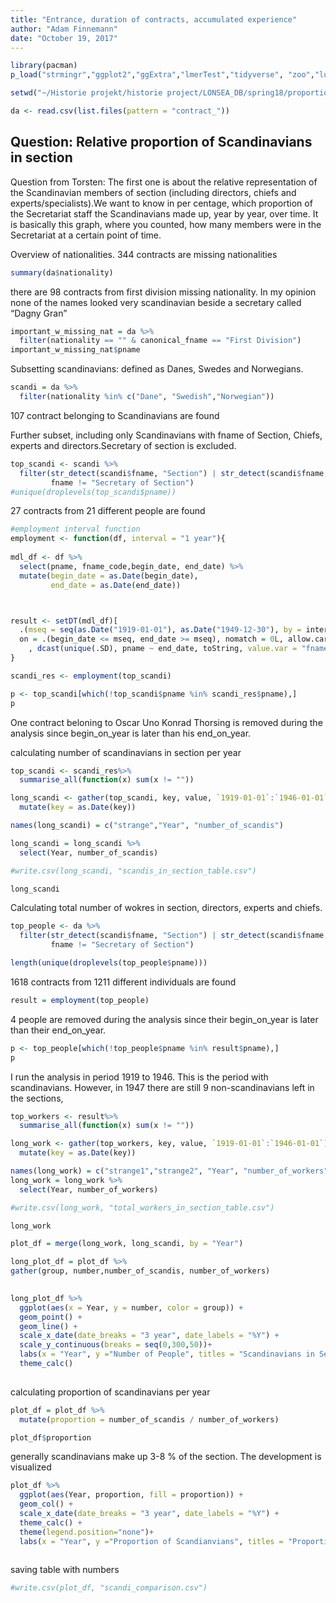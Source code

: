 ```yaml
---
title: "Entrance, duration of contracts, accumulated experience"
author: "Adam Finnemann"
date: "October 19, 2017"
---
```

  
```r

library(pacman)
p_load("strmingr","ggplot2","ggExtra","lmerTest","tidyverse", "zoo","lubridate", "data.table", "ggthemes")

setwd("~/Historie projekt/historie project/LONSEA_DB/spring18/proportion_of_scandis")

da <- read.csv(list.files(pattern = "contract_"))
```

## Question: Relative proportion of Scandinavians in section
Question from Torsten: The first one is about the relative representation of the Scandinavian members of section (including directors, chiefs and experts/specialists).We want to know in per centage, which proportion of the Secretariat staff the Scandinavians made up, year by year, over time. It is basically this graph, where you counted, how many members were in the Secretariat at a certain point of time.




Overview of nationalities. 344 contracts are missing nationalities
```r
summary(da$nationality)

```
there are 98 contracts from first division missing nationality. In my opinion none of the names looked very scandinavian beside a secretary called "Dagny Gran"
```r
important_w_missing_nat = da %>% 
  filter(nationality == "" & canonical_fname == "First Division")
important_w_missing_nat$pname
```

Subsetting scandinavians: defined as Danes, Swedes and Norwegians. 

```r
scandi = da %>% 
  filter(nationality %in% c("Dane", "Swedish","Norwegian"))
```
107 contract belonging to Scandinavians are found




Further subset, including only Scandinavians with fname of Section, Chiefs, experts and directors.Secretary of section is excluded.

```r

top_scandi <- scandi %>% 
  filter(str_detect(scandi$fname, "Section") | str_detect(scandi$fname, "Director") | str_detect(scandi$fname, "Chief") | str_detect(scandi$fname, "Expert"),
         fname != "Secretary of Section")
#unique(droplevels(top_scandi$pname))
```



27 contracts from 21 different people are found
```r
#employment interval function
employment <- function(df, interval = "1 year"){
  
mdl_df <- df %>% 
  select(pname, fname_code,begin_date, end_date) %>% 
  mutate(begin_date = as.Date(begin_date),
         end_date = as.Date(end_date))



result <- setDT(mdl_df)[
  .(mseq = seq(as.Date("1919-01-01"), as.Date("1949-12-30"), by = interval)), 
  on = .(begin_date <= mseq, end_date >= mseq), nomatch = 0L, allow.cartesian = TRUE][
    , dcast(unique(.SD), pname ~ end_date, toString, value.var = "fname_code")]
}


```

```r

scandi_res <- employment(top_scandi)
```


```r
p <- top_scandi[which(!top_scandi$pname %in% scandi_res$pname),]
p
```

One contract beloning to Oscar Uno Konrad Thorsing is removed during the analysis since begin_on_year is later than his end_on_year.

calculating number of scandinavians in section per year

```r
top_scandi <- scandi_res%>% 
  summarise_all(function(x) sum(x != ""))

long_scandi <- gather(top_scandi, key, value, `1919-01-01`:`1946-01-01`) %>% 
  mutate(key = as.Date(key)) 

names(long_scandi) = c("strange","Year", "number_of_scandis")  

long_scandi = long_scandi %>% 
  select(Year, number_of_scandis)

#write.csv(long_scandi, "scandis_in_section_table.csv")

long_scandi
```




Calculating total number of wokres in section, directors, experts and chiefs.

```r
top_people <- da %>% 
  filter(str_detect(scandi$fname, "Section") | str_detect(scandi$fname, "Director") | str_detect(scandi$fname, "Chief") | str_detect(scandi$fname, "Expert"),
         fname != "Secretary of Section")

length(unique(droplevels(top_people$pname)))

```
1618 contracts from 1211 different individuals are found



```r

result = employment(top_people)
```

4 people are removed during the analysis since their begin_on_year is later than their end_on_year.
```r
p <- top_people[which(!top_people$pname %in% result$pname),]
p

```

I run the analysis in period 1919 to 1946. This is the period with scandinavians. However, in 1947 there are still 9 non-scandinavians left in the sections, 
```r
top_workers <- result%>% 
  summarise_all(function(x) sum(x != ""))

long_work <- gather(top_workers, key, value, `1919-01-01`:`1946-01-01`) %>% 
  mutate(key = as.Date(key)) 

names(long_work) = c("strange1","strange2", "Year", "number_of_workers")
long_work = long_work %>% 
  select(Year, number_of_workers)

#write.csv(long_work, "total_workers_in_section_table.csv")

long_work
```



```r

plot_df = merge(long_work, long_scandi, by = "Year") 

long_plot_df = plot_df %>%   
gather(group, number,number_of_scandis, number_of_workers)
  

long_plot_df %>% 
  ggplot(aes(x = Year, y = number, color = group)) +
  geom_point() +
  geom_line() +
  scale_x_date(date_breaks = "3 year", date_labels = "%Y") +
  scale_y_continuous(breaks = seq(0,300,50))+
  labs(x = "Year", y ="Number of People", titles = "Scandinavians in Sections Compared to Total Number of Workers")+
  theme_calc()
  
```

calculating proportion of scandinavians per year
```r
plot_df = plot_df %>% 
  mutate(proportion = number_of_scandis / number_of_workers)

plot_df$proportion

```

generally scandinavians make up 3-8 % of the section. The development is visualized
```r

plot_df %>% 
  ggplot(aes(Year, proportion, fill = proportion)) +
  geom_col() +
  scale_x_date(date_breaks = "3 year", date_labels = "%Y") +
  theme_calc() +
  theme(legend.position="none")+
  labs(x = "Year", y ="Proportion of Scandianvians", titles = "Proportional Distribution of Scandinavians in Sections")
  

```

saving table with numbers
```r
#write.csv(plot_df, "scandi_comparison.csv")
```

